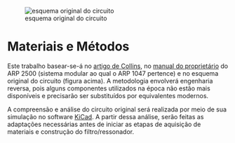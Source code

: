 ![esquema original do circuito](imagens/1047_sch.jpg)

# Materiais e Métodos

Este trabalho basear-se-á no [artigo de Collins](https://www.guitarfool.com/ARP2500/DennisCollinPaper.pdf), no [manual do proprietário](https://guitarfool.com/ARP2500) do ARP 2500 (sistema modular ao qual o ARP 1047 pertence) e no esquema original do circuito (figura acima). A metodologia envolverá engenharia reversa, pois alguns componentes utilizados na época não estão mais disponíveis e precisarão ser substituídos por equivalentes modernos.

A compreensão e análise do circuito original será realizada por meio de sua simulação no software [KiCad](https://www.kicad.org). A partir dessa análise, serão feitas as adaptações necessárias antes de iniciar as etapas de aquisição de materiais e construção do filtro/ressonador.
